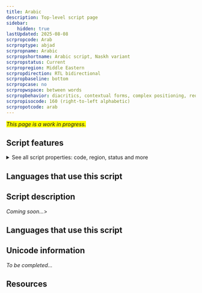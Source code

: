 ```yaml
---
title: Arabic
description: Top-level script page
sidebar:
    hidden: true
lastUpdated: 2025-08-08
scrpropcode: Arab
scrproptype: abjad
scrpropname: Arabic
scrpropshortname: Arabic script, Naskh variant
scrpropstatus: Current
scrpropregion: Middle Eastern
scrpropdirection: RTL bidirectional
scrpropbaseline: bottom
scrpropcase: no
scrpropwspace: between words
scrpropbehavior: diacritics, contextual forms, complex positioning, required ligatures
scrpropisocode: 160 (right-to-left alphabetic)
scrpropotcode: arab
---
```


<span style='background-color:yellow'>_This page is a work in progress._</span>


## Script features

<details>
<summary> See all script properties: code, region, status and more</summary>
<ScriptInfo />
</details>

## Languages that use this script

<WsList script='Arab' wsMax='5' />

## Script description

_Coming soon..._>

## Languages that use this script

<WsList script='Arab' wsMax='5' />

## Unicode information

_To be completed..._

## Resources

<ScriptResources detailSummary='seemore' />

